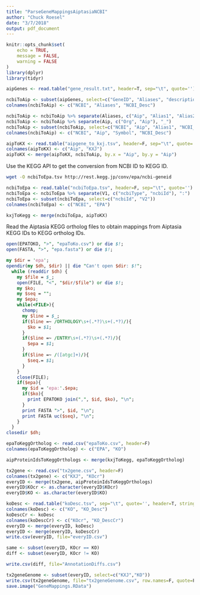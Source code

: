 ```yaml
---
title: "ParseGeneMappingsAiptasiaNCBI"
author: "Chuck Roesel"
date: "3/7/2018"
output: pdf_document
---
```


```r
knitr::opts_chunk$set(
	echo = TRUE,
	message = FALSE,
	warning = FALSE
)
library(dplyr)
library(tidyr)
```

```r
aipGenes <- read.table("gene_result.txt", header=T, sep="\t", quote='')
```

```r
ncbiToAip <- subset(aipGenes, select=c("GeneID", "Aliases", "description"))
colnames(ncbiToAip) <- c("NCBI", "Aliases", "NCBI_Desc")
```


```r
ncbiToAip <- ncbiToAip %>% separate(Aliases, c("Aip", "Alias1", "Alias2", "Alias3"), ",")
ncbiToAip <- ncbiToAip %>% separate(Aip, c("Org", "Aip"), "_")
ncbiToAip <- subset(ncbiToAip, select=c("NCBI", "Aip", "Alias1", "NCBI_Desc"))
colnames(ncbiToAip) <- c("NCBI", "Aip", "Symbol", "NCBI_Desc")
```

```r
aipToKX <- read.table("aipgene_to_kxj.tsv", header=F, sep="\t", quote='')
colnames(aipToKX) <- c("Aip", "KXJ")
aipToKX <- merge(aipToKX, ncbiToAip, by.x = "Aip", by.y = "Aip")
```

Use the KEGG API to get the conversion from NCBI ID to KEGG ID.

```bash
wget -O ncbiToEpa.tsv http://rest.kegg.jp/conv/epa/ncbi-geneid
```

```r
ncbiToEpa <- read.table("ncbiToEpa.tsv", header=F, sep="\t", quote='')
ncbiToEpa <- ncbiToEpa %>% separate(V1, c("ncbiType", "ncbiId"), ":")
ncbiToEpa <- subset(ncbiToEpa, select=c("ncbiId", "V2"))
colnames(ncbiToEpa) <- c("NCBI", "EPA")
```

```r
kxjToKegg <- merge(ncbiToEpa, aipToKX)
```

Read the Aiptasia KEGG ortholog files to obtain mappings from Aiptasia KEGG IDs to KEGG ortholog IDs.

```perl
open(EPATOKO, ">", "epaToKo.csv") or die $!;
open(FASTA, ">", "epa.fasta") or die $!;

my $dir = 'epa';
opendir(my $dh, $dir) || die "Can't open $dir: $!";
  while (readdir $dh) {
    my $file = $_;
    open(FILE, "<", "$dir/$file") or die $!;
    my $ko;
    my $seq = "";
    my $epa;
    while(<FILE>){
      chomp;
      my $line = $_;
      if($line =~ /ORTHOLOGY\s+(.*?)\s+(.*?)/){
        $ko = $1;
      }
      if($line =~ /ENTRY\s+(.*?)\s+(.*?)/){
        $epa = $1;
      }
      if($line =~ /([atgc]+)/){
        $seq.= $1;
      }
    }
    close(FILE);
    if($epa){
      my $id = 'epa:'.$epa;
      if($ko){
        print EPATOKO join(",", $id, $ko), "\n";
      }
      print FASTA ">", $id, "\n";
      print FASTA uc($seq), "\n";
    }
  }
closedir $dh;

```

```r
epaToKeggOrtholog <- read.csv("epaToKo.csv", header=F)
colnames(epaToKeggOrtholog) <- c("EPA", "KO")
```

```r
aipProteinIdsToKeggOrthologs <- merge(kxjToKegg, epaToKeggOrtholog)
```

```r
tx2gene <- read.csv("tx2gene.csv", header=F)
colnames(tx2gene) <- c("KXJ", "KOcr")
everyID <- merge(tx2gene, aipProteinIdsToKeggOrthologs)
everyID$KOcr <- as.character(everyID$KOcr) 
everyID$KO <- as.character(everyID$KO)
```

```r
koDesc <- read.table("koDesc.tsv", sep="\t", quote='', header=T, stringsAsFactors = F)
colnames(koDesc) <- c("KO", "KO_Desc")
koDescCr <- koDesc
colnames(koDescCr) <- c("KOcr", "KO_DescCr")
everyID <- merge(everyID, koDesc)
everyID <- merge(everyID, koDescCr)
write.csv(everyID, file="everyID.csv")
```

```r
same <- subset(everyID, KOcr == KO)
diff <- subset(everyID, KOcr != KO)
```
```r
write.csv(diff, file="AnnotationDiffs.csv")
```

```r
tx2geneGenome <- subset(everyID, select=c("KXJ","KO"))
write.csv(tx2geneGenome, file="tx2geneGenome.csv", row.names=F, quote=F)
save.image("GeneMappings.RData")
```